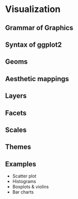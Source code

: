 # Visualization

## Grammar of Graphics

## Syntax of ggplot2

## Geoms

## Aesthetic mappings

## Layers

## Facets

## Scales

## Themes

## Examples

* Scatter plot
* Histograms
* Boxplots & violins
* Bar charts